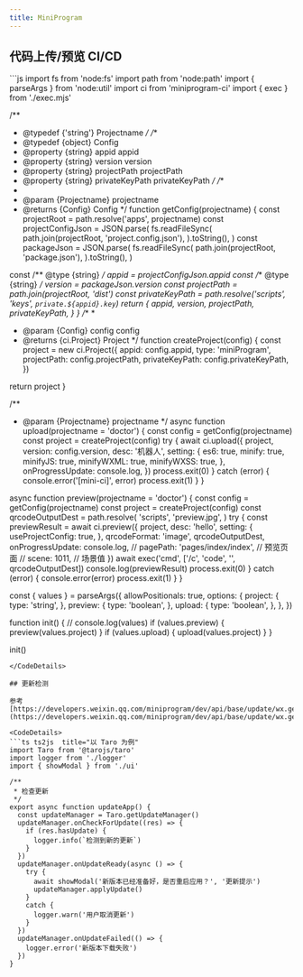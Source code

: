 ```yaml
---
title: MiniProgram
---
```


## 代码上传/预览 CI/CD

<CodeDetails>
```js
import fs from 'node:fs'
import path from 'node:path'
import { parseArgs } from 'node:util'
import ci from 'miniprogram-ci'
import { exec } from './exec.mjs'

/**
 * @typedef {'string'} Projectname
 */
/**
 * @typedef {object} Config
 * @property {string} appid appid
 * @property {string} version version
 * @property {string} projectPath projectPath
 * @property {string} privateKeyPath privateKeyPath
 */
/**
 *
 * @param {Projectname} projectname
 * @returns {Config} Config
 */
function getConfig(projectname) {
  const projectRoot = path.resolve('apps', projectname)
  const projectConfigJson = JSON.parse(
    fs.readFileSync(
      path.join(projectRoot, 'project.config.json'),
    ).toString(),
  )
  const packageJson = JSON.parse(
    fs.readFileSync(
      path.join(projectRoot, 'package.json'),
    ).toString(),
  )

  const /** @type {string} */ appid = projectConfigJson.appid
  const /** @type {string} */ version = packageJson.version
  const projectPath = path.join(projectRoot, 'dist')
  const privateKeyPath = path.resolve('scripts', 'keys', `private.${appid}.key`)
  return {
    appid,
    version,
    projectPath,
    privateKeyPath,
  }
}
/**
 *
 * @param {Config} config config
 * @returns {ci.Project} Project
 */
function createProject(config) {
  const project = new ci.Project({
    appid: config.appid,
    type: 'miniProgram',
    projectPath: config.projectPath,
    privateKeyPath: config.privateKeyPath,
  })

  return project
}

/**
 * @param {Projectname} projectname
 */
async function upload(projectname = 'doctor') {
  const config = getConfig(projectname)
  const project = createProject(config)
  try {
    await ci.upload({
      project,
      version: config.version,
      desc: '机器人',
      setting: {
        es6: true,
        minify: true,
        minifyJS: true,
        minifyWXML: true,
        minifyWXSS: true,
      },
      onProgressUpdate: console.log,
    })
    process.exit(0)
  }
  catch (error) {
    console.error('[mini-ci]', error)
    process.exit(1)
  }
}

async function preview(projectname = 'doctor') {
  const config = getConfig(projectname)
  const project = createProject(config)
  const qrcodeOutputDest = path.resolve(
    'scripts',
    'preview.jpg',
  )
  try {
    const previewResult = await ci.preview({
      project,
      desc: 'hello',
      setting: {
        useProjectConfig: true,
      },
      qrcodeFormat: 'image',
      qrcodeOutputDest,
      onProgressUpdate: console.log,
      // pagePath: 'pages/index/index', // 预览页面
      // scene: 1011, // 场景值
    })
    await exec('cmd', ['/c', 'code', '', qrcodeOutputDest])
    console.log(previewResult)
    process.exit(0)
  }
  catch (error) {
    console.error(error)
    process.exit(1)
  }
}

const { values } = parseArgs({
  allowPositionals: true,
  options: {
    project: {
      type: 'string',
    },
    preview: {
      type: 'boolean',
    },
    upload: {
      type: 'boolean',
    },
  },
})

function init() {
  // console.log(values)
  if (values.preview) {
    preview(values.project)
  }
  if (values.upload) {
    upload(values.project)
  }
}

init()
```
</CodeDetails>

## 更新检测

参考[https://developers.weixin.qq.com/miniprogram/dev/api/base/update/wx.getUpdateManager.html](https://developers.weixin.qq.com/miniprogram/dev/api/base/update/wx.getUpdateManager.html)

<CodeDetails>
```ts ts2js  title="以 Taro 为例"
import Taro from '@tarojs/taro'
import logger from './logger'
import { showModal } from './ui'

/**
 * 检查更新
 */
export async function updateApp() {
  const updateManager = Taro.getUpdateManager()
  updateManager.onCheckForUpdate((res) => {
    if (res.hasUpdate) {
      logger.info(`检测到新的更新`)
    }
  })
  updateManager.onUpdateReady(async () => {
    try {
      await showModal('新版本已经准备好，是否重启应用？', '更新提示')
      updateManager.applyUpdate()
    }
    catch {
      logger.warn('用户取消更新')
    }
  })
  updateManager.onUpdateFailed(() => {
    logger.error('新版本下载失败')
  })
}
```
</CodeDetails>

